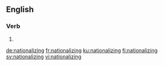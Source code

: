 ==English==

===Verb===
{{head|en|present participle}}

# {{present participle of|nationalize|lang=en}}

[[de:nationalizing]]
[[fr:nationalizing]]
[[ku:nationalizing]]
[[fi:nationalizing]]
[[sv:nationalizing]]
[[vi:nationalizing]]